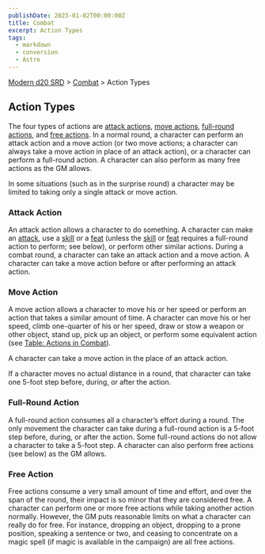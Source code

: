 ```yaml
---
publishDate: 2023-01-02T00:00:00Z
title: Combat
excerpt: Action Types
tags:
  - markdown
  - conversion
  - Astro
---
```


[Modern d20 SRD](/#modernD20) > [Combat](modern-d20-srd-combat-index) > Action Types

## Action Types

The four types of actions are [attack actions](modern-d20-srd-combat-action-types-php#attack-action-index), [move actions](modern-d20-srd-combat-action-types-php#move-action-index), [full-round actions](modern-d20-srd-combat-action-types-php#full-round-action-index), and [free actions](modern-d20-srd-combat-action-types-php#free-action-index). In a normal round, a character can
perform an attack action and a move action (or two move actions; a character
can always take a move action in place of an attack action), or a character
can perform a full-round action. A character can also perform as many free
actions as the GM allows.

In some situations (such as in the surprise round) a character may be limited
to taking only a single attack or move action.

### Attack Action

An attack action allows a character to do something. A character can make an
[attack](modern-d20-srd-combat-attack-roll), use a [skill](modern-d20-srd-skills-index) or a [feat](modern-d20-srd-feats-index) (unless the
[skill](modern-d20-srd-skills-index) or [feat](modern-d20-srd-feats-index)
requires a full-round action to perform; see below), or perform other similar
actions. During a combat round, a character can take an attack action and a
move action. A character can take a move action before or after performing an
attack action.

### Move Action

A move action allows a character to move his or her speed or perform an action
that takes a similar amount of time. A character can move his or her speed,
climb one-quarter of his or her speed, draw or stow a weapon or other object,
stand up, pick up an object, or perform some equivalent action (see [Table: Actions in Combat](modern-d20-srd-combat-actions-in-combat)).

A character can take a move action in the place of an attack action.

If a character moves no actual distance in a round, that character can take
one 5-foot step before, during, or after the action.

### Full-Round Action

A full-round action consumes all a character’s effort during a round. The only
movement the character can take during a full-round action is a 5-foot step
before, during, or after the action. Some full-round actions do not allow a
character to take a 5-foot step. A character can also per­form free actions
(see below) as the GM allows.

### Free Action

Free actions consume a very small amount of time and effort, and over the span
of the round, their impact is so minor that they are considered free. A
character can perform one or more free actions while taking another action
normally. However, the GM puts reasonable limits on what a character can
really do for free. For instance, dropping an object, dropping to a prone
position, speaking a sentence or two, and ceasing to concentrate on a magic
spell (if magic is available in the campaign) are all free actions.

